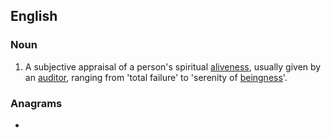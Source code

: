 ==English==

===Noun===
{{wikipedia}}
{{en-noun}}
# {{lb|en|Scientology}} A subjective appraisal of a person's spiritual [[aliveness]], usually given by an [[auditor]], ranging from 'total failure' to 'serenity of [[beingness]]'.

===Anagrams===
* {{anagrams|en|a=aceelnost|celatones}}